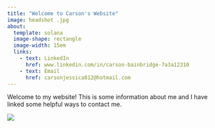 ```yaml
---
title: "Welcome to Carson's Website"
image: headshot .jpg
about: 
  template: solana
  image-shape: rectangle
  image-width: 15em
  links: 
    - text: LinkedIn
      href: www.linkedin.com/in/carson-bainbridge-7a3a12310
    - text: Email 
      href: carsonjessica812@hotmail.com
---
```


Welcome to my website! This is some information about me and I have linked some helpful ways to contact me.

![](images/IMG_0310.JPEG)
